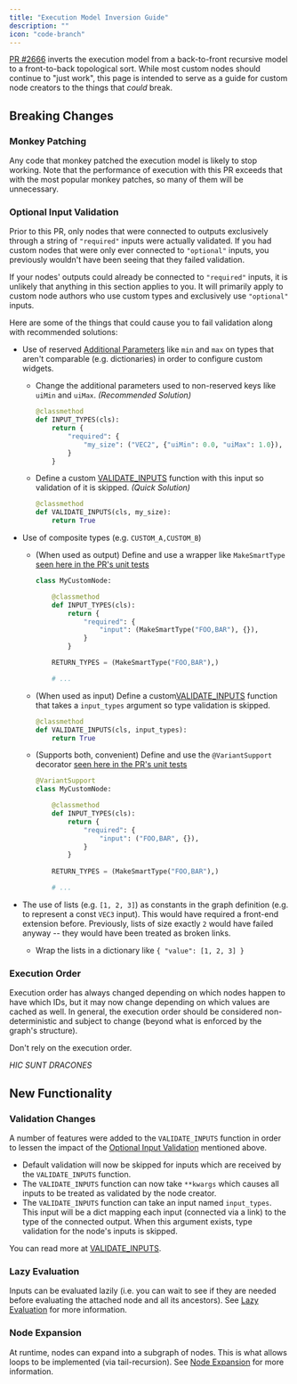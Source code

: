 ```yaml
---
title: "Execution Model Inversion Guide"
description: ""
icon: "code-branch"
---
```


[PR #2666](https://github.com/comfyanonymous/ComfyUI/pull/2666) inverts the execution model from a back-to-front recursive model to a front-to-back topological sort. While most custom nodes should continue to "just work", this page is intended to serve as a guide for custom node creators to the things that *could* break.

## Breaking Changes
### Monkey Patching

Any code that monkey patched the execution model is likely to stop working. Note that the performance of execution with this PR exceeds that with the most popular monkey patches, so many of them will be unnecessary.

### Optional Input Validation

Prior to this PR, only nodes that were connected to outputs exclusively through a string of `"required"` inputs were actually validated. If you had custom nodes that were only ever connected to `"optional"` inputs, you previously wouldn't have been seeing that they failed validation.

<Tip>If your nodes' outputs could already be connected to `"required"` inputs, it is unlikely that anything in this section applies to you. It will primarily apply to custom node authors who use custom types and exclusively use `"optional"` inputs.</Tip>

Here are some of the things that could cause you to fail validation along with recommended solutions:

- Use of reserved [Additional Parameters](custom_node_datatypes#additional-parameters) like `min` and `max` on types that aren't comparable (e.g. dictionaries) in order to configure custom widgets.
    - Change the additional parameters used to non-reserved keys like `uiMin` and `uiMax`. *(Recommended Solution)*
        ```python
        @classmethod
        def INPUT_TYPES(cls):
            return {
                "required": {
                    "my_size": ("VEC2", {"uiMin": 0.0, "uiMax": 1.0}),
                }
            }
        ```

    - Define a custom [VALIDATE_INPUTS](custom_node_server_overview#validate-inputs) function with this input so validation of it is skipped. *(Quick Solution)* 
        ```python
        @classmethod
        def VALIDATE_INPUTS(cls, my_size):
            return True
        ```

- Use of composite types (e.g. `CUSTOM_A,CUSTOM_B`)
    - (When used as output) Define and use a wrapper like `MakeSmartType` [seen here in the PR's unit tests](https://github.com/comfyanonymous/ComfyUI/pull/2666/files#diff-714643f1fdb6f8798c45f77ab10d212ca7f41dd71bbe55069f1f9f146a8f0cb9R2)
        ```python
        class MyCustomNode:

            @classmethod
            def INPUT_TYPES(cls):
                return {
                    "required": {
                        "input": (MakeSmartType("FOO,BAR"), {}),
                    }
                }

            RETURN_TYPES = (MakeSmartType("FOO,BAR"),)

            # ...
        ```
    - (When used as input) Define a custom[VALIDATE_INPUTS](custom_node_server_overview#validate-inputs) function that takes a `input_types` argument so type validation is skipped.
        ```python
        @classmethod
        def VALIDATE_INPUTS(cls, input_types):
            return True
        ```
    - (Supports both, convenient) Define and use the `@VariantSupport` decorator [seen here in the PR's unit tests](https://github.com/comfyanonymous/ComfyUI/pull/2666/files#diff-714643f1fdb6f8798c45f77ab10d212ca7f41dd71bbe55069f1f9f146a8f0cb9R15)
        ```python
        @VariantSupport
        class MyCustomNode:

            @classmethod
            def INPUT_TYPES(cls):
                return {
                    "required": {
                        "input": ("FOO,BAR", {}),
                    }
                }
            
            RETURN_TYPES = (MakeSmartType("FOO,BAR"),)

            # ...
        ```

- The use of lists (e.g. `[1, 2, 3]`) as constants in the graph definition (e.g. to represent a const `VEC3` input). This would have required a front-end extension before. Previously, lists of size exactly `2` would have failed anyway -- they would have been treated as broken links.
    - Wrap the lists in a dictionary like `{ "value": [1, 2, 3] }`

### Execution Order

Execution order has always changed depending on which nodes happen to have which IDs, but it may now change depending on which values are cached as well. In general, the execution order should be considered non-deterministic and subject to change (beyond what is enforced by the graph's structure).

Don't rely on the execution order.

*HIC SUNT DRACONES*

## New Functionality

### Validation Changes

A number of features were added to the `VALIDATE_INPUTS` function in order to lessen the impact of the [Optional Input Validation](#optional-input-validation) mentioned above.

- Default validation will now be skipped for inputs which are received by the `VALIDATE_INPUTS` function.
- The `VALIDATE_INPUTS` function can now take `**kwargs` which causes all inputs to be treated as validated by the node creator.
- The `VALIDATE_INPUTS` function can take an input named `input_types`. This input will be a dict mapping each input (connected via a link) to the type of the connected output. When this argument exists, type validation for the node's inputs is skipped.

You can read more at [VALIDATE_INPUTS](custom_node_server_overview#validate-inputs).

### Lazy Evaluation

Inputs can be evaluated lazily (i.e. you can wait to see if they are needed before evaluating the attached node and all its ancestors). See [Lazy Evaluation](custom_node_lazy_evaluation) for more information.

### Node Expansion

At runtime, nodes can expand into a subgraph of nodes. This is what allows loops to be implemented (via tail-recursion). See [Node Expansion](custom_node_expansion) for more information.
